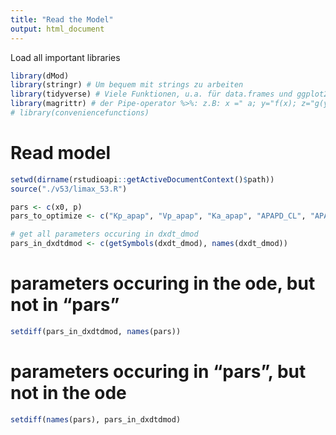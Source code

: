 ```yaml
---
title: "Read the Model"
output: html_document
---
```


Load all important libraries
```r
library(dMod)
library(stringr) # Um bequem mit strings zu arbeiten
library(tidyverse) # Viele Funktionen, u.a. für data.frames und ggplot2 für schöne plots
library(magrittr) # der Pipe-operator %>%: z.B: x =" a; y="f(x); z="g(y); wird zu z=" a %>% f %>% g
# library(conveniencefunctions)
```

# Read model
```r
setwd(dirname(rstudioapi::getActiveDocumentContext()$path))
source("./v53/limax_53.R")
```


```r
pars <- c(x0, p)
pars_to_optimize <- c("Kp_apap", "Vp_apap", "Ka_apap", "APAPD_CL", "APAPD_Km_apap")

# get all parameters occuring in dxdt_dmod
pars_in_dxdtdmod <- c(getSymbols(dxdt_dmod), names(dxdt_dmod))
```

# parameters occuring in the ode, but not in "pars"
```r
setdiff(pars_in_dxdtdmod, names(pars))
```

# parameters occuring in "pars", but not in the ode
```r
setdiff(names(pars), pars_in_dxdtdmod) 
```

